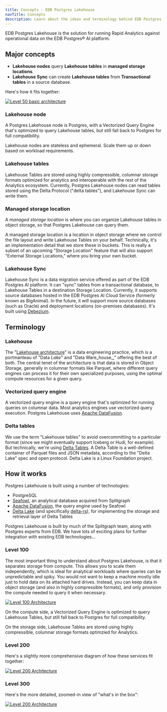 ```yaml
---
title: Concepts - EDB Postgres Lakehouse
navTitle: Concepts
description: Learn about the ideas and terminology behind EDB Postgres Lakehouse for Analytics workloads.
---
```


EDB Postgres Lakehouse is the solution for running Rapid Analytics against
operational data on the EDB Postgres® AI platform.

## Major concepts

* **Lakehouse nodes** query **Lakehouse tables** in **managed storage locations**.
* **Lakehouse Sync** can create **Lakehouse tables** from **Transactional tables** in a source database.

Here's how it fits together:

[![Level 50 basic architecture](images/level-50.svg)](images/level-50.svg)

### Lakehouse node

A Postgres Lakehouse node is Postgres, with a Vectorized Query Engine that's
optimized to query Lakehouse tables, but still fall back to Postgres for full
compatibility.

Lakehouse nodes are stateless and ephemeral. Scale them up or down based on
workload requirements.

### Lakehouse tables

Lakehouse Tables are stored using highly compressible, columnar storage formats
optimized for analytics and interoperable with the rest of the Analytics ecosystem.
Currently, Postgres Lakehouse nodes can read tables stored using the Delta
Protocol ("delta tables"), and Lakehouse Sync can write them.

### Managed storage location

A *managed storage location* is where you can organize Lakehouse tables in
object storage, so that Postgres Lakehouse can query them.

A managed storage location is a location in object storage where we control
the file layout and write Lakehouse Tables on your behalf. Technically, it's an
implementation detail that we store these in buckets. This is really a subset
of an upcoming "Storage Location" feature that will also support
"External Storage Locations," where you bring your own bucket.

### Lakehouse Sync

Lakehouse Sync is a data migration service offered as part of the EDB
Postgres AI platform. It can "sync" tables from a transactional database, to
Lakehouse Tables in a destination Storage Location. Currently, it supports
source databases hosted in the EDB Postgres AI Cloud Service (formerly known as
BigAnimal). In the future, it will support more source databases (such as Oracle)
and deployment locations (on-premises databases).
It's built using [Debezium](https://debezium.io).

## Terminology

### Lakehouse

The
"[Lakehouse architecture](https://15721.courses.cs.cmu.edu/spring2023/papers/02-modern/armbrust-cidr21.pdf)"
is a data engineering practice, which is a portmanteau of "Data _Lake_" and "Data
Ware_house_," offering the best of both. The central tenet of the architecture is
that data is stored in Object Storage, generally in columnar formats like
Parquet, where different query engines can process it for their own specialized
purposes, using the optimal compute resources for a given query.

### Vectorized query engine

A vectorized query engine is a query engine that's optimized for running queries
on columnar data. Most analytics engines use vectorized query execution.
Postgres Lakehouse uses [Apache DataFusion](https://datafusion.apache.org/).

### Delta tables

We use the term "Lakehouse tables" to avoid overcommitting to a particular
format (since we might eventually support Iceberg or Hudi, for example). But
technically, we're using [Delta Tables](https://delta.io/). A Delta Table
is a well-defined container of Parquet files and JSON metadata, according to
the "Delta Lake" spec and open protocol. Delta Lake is a Linux Foundation project.

## How it works

Postgres Lakehouse is built using a number of technologies:

* PostgreSQL
* [Seafowl](https://seafowl.io/), an analytical database acquired from Splitgraph
* [Apache DataFusion](https://datafusion.apache.org/), the query engine used by Seafowl
* [Delta Lake](https://delta.io) (and specifically [delta-rs](https://github.com/delta-io/delta-rs)),
for implementing the storage and retrieval layer of Delta Tables

Postgres Lakehouse is built by much of the Splitgraph team, along with Postgres
experts from EDB. We have lots of exciting plans for further integration with
existing EDB technologies...

### Level 100

The most important thing to understand about Postgres Lakehouse, is that it
separates storage from compute. This allows you to scale them independently,
which is ideal for analytical workloads where queries can be unpredictable and
spiky. You would not want to keep a machine mostly idle just to hold data on
its attached hard drives. Instead, you can keep data in object storage (and also
in highly compressible formats), and only provision the compute needed to query
it when necessary.

[![Level 100 Architecture](images/level-100.svg)](images/level-100.svg)

On the compute side, a Vectorized Query Engine is optimized to query Lakehouse
Tables, but still fall back to Postgres for full compatibility.

On the storage side, Lakehouse Tables are stored using highly compressible,
columnar storage formats optimzied for Analytics.

### Level 200

Here's a slightly more comprehensive diagram of how these services fit together:

[![Level 200 Architecture](images/level-200.svg)](images/level-200.svg)

### Level 300

Here's the more detailed, zoomed-in view of "what's in the box":

[![Level 200 Architecture](images/level-300.svg)](images/level-300.svg)
